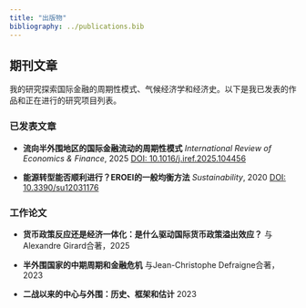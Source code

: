 ```yaml
---
title: "出版物"
bibliography: ../publications.bib
---
```


## 期刊文章

我的研究探索国际金融的周期性模式、气候经济学和经济史。以下是我已发表的作品和正在进行的研究项目列表。

::: {.publication-entry}
### 已发表文章

- **流向半外围地区的国际金融流动的周期性模式**
  *International Review of Economics & Finance*, 2025
  [DOI: 10.1016/j.iref.2025.104456](https://doi.org/10.1016/j.iref.2025.104456)

- **能源转型能否顺利进行？EROEI的一般均衡方法**
  *Sustainability*, 2020
  [DOI: 10.3390/su12031176](https://doi.org/10.3390/su12031176)
:::

::: {.publication-entry}
### 工作论文

- **货币政策反应还是经济一体化：是什么驱动国际货币政策溢出效应？**
  与Alexandre Girard合著，2025

- **半外围国家的中期周期和金融危机**
  与Jean-Christophe Defraigne合著，2023

- **二战以来的中心与外围：历史、框架和估计**
  2023
:::
